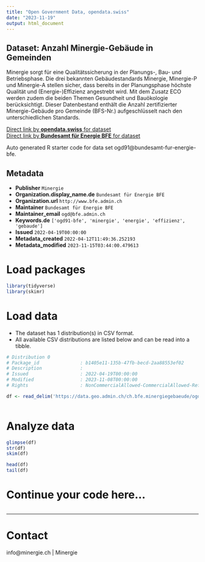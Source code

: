 ```yaml
---
title: "Open Government Data, opendata.swiss"
date: "2023-11-19"
output: html_document
---
```


## Dataset: Anzahl Minergie-Gebäude in Gemeinden

Minergie sorgt für eine Qualitätssicherung in der Planungs-, Bau- und Betriebsphase. Die drei bekannten Gebäudestandards Minergie, Minergie-P und Minergie-A stellen sicher, dass bereits in der Planungsphase höchste Qualität und (Energie-)Effizienz angestrebt wird. Mit dem Zusatz ECO werden zudem die beiden Themen Gesundheit und Bauökologie berücksichtigt. Dieser Datenbestand enthält die Anzahl zertifizierter Minergie-Gebäude pro Gemeinde (BFS-Nr.) aufgeschlüsselt nach den unterschiedlichen Standards. 

[Direct link by **opendata.swiss** for dataset](https://opendata.swiss/de/dataset/anzahl-minergie-gebaude-in-gemeinden)<br>
[Direct link by **Bundesamt für Energie BFE** for dataset](https://www.minergie.ch/de/gebaeude/gebaeudeliste/)

Auto generated R starter code for data set ogd91@bundesamt-fur-energie-bfe.

## Metadata

- **Publisher** `Minergie`
- **Organization.display_name.de** `Bundesamt für Energie BFE`
- **Organization.url** `http://www.bfe.admin.ch`
- **Maintainer** `Bundesamt für Energie BFE`
- **Maintainer_email** `ogd@bfe.admin.ch`
- **Keywords.de** `['ogd91-bfe', 'minergie', 'energie', 'effizienz', 'gebaude']`
- **Issued** `2022-04-19T00:00:00`
- **Metadata_created** `2022-04-12T11:49:36.252193`
- **Metadata_modified** `2023-11-15T03:44:00.479613`


# Load packages

```r

library(tidyverse)
library(skimr)

```

# Load data

-   The dataset has 1 distribution(s) in CSV format.
-   All available CSV distributions are listed below and can be read into a tibble.

```r

# Distribution 0
# Package_id               : b1405e11-135b-47fb-becd-2aa88553ef02
# Description              : 
# Issued                   : 2022-04-19T00:00:00
# Modified                 : 2023-11-08T00:00:00
# Rights                   : NonCommercialAllowed-CommercialAllowed-ReferenceRequired

df <- read_delim('https://data.geo.admin.ch/ch.bfe.minergiegebaeude/ogd/ogd91_minergiegebaeude_pro_gemeinde.csv')



```

# Analyze data

```r

glimpse(df)
str(df)
skim(df)

head(df)
tail(df)

```

# Continue your code here...

```r

```

------------------------------------------------------------------------

# Contact

info@minergie.ch | Minergie
